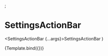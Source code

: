 
;<Meta
  title='Lib/components/SettingsActionBar'
  component={SettingsActionBar}
  argTypes={{}}
  args={{}}
/>

# SettingsActionBar

  <SettingsActionBar {...args}>SettingsActionBar</SettingsActionBar>
)

<Story name='default' argTypes={{}} args={{}}>
  {Template.bind({})}
</Story>
